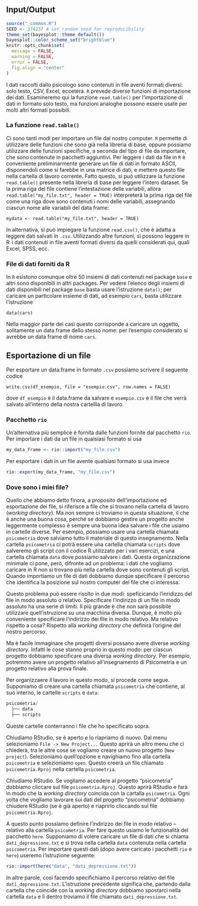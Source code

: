 ## Input/Output {#chapter-input-output}

```r
source("_common.R")
SEED <- 374237 # set random seed for reproducibility
theme_set(bayesplot::theme_default())
bayesplot::color_scheme_set("brightblue") 
knitr::opts_chunk$set(
  message = FALSE, 
  warning = FALSE,
  error = FALSE,
  fig.align = "center"
)
```

I dati raccolti dallo psicologo sono contenuti in file aventi formati
diversi: solo testo, CSV, Excel, eccetera. `R` prevede diverse funzioni
di importazione dei dati. Esamineremo qui la funzione `read.table()` per
l'importazione di dati in formato solo testo, ma funzioni analoghe
possono essere usate per molti altri formati possibili.

### La funzione `read.table()`

Ci sono tanti modi per importare un file dal nostro computer. `R` permette di utilizzare delle funzioni che sono già nella libreria di base, oppure possiamo utilizzare delle funzioni specifiche, a seconda del tipo di file da importare, che sono contenute in pacchetti aggiuntivi. Per leggere i dati da file in `R` è conveniente
preliminarmente generare un file di dati in formato ASCII, disponendoli
come si farebbe in una matrice di dati, e mettere questo file nella
cartella di lavoro corrente. Fatto questo, si può utilizzare la funzione
`read.table()` presente nella libreria di base per leggere l'intero
dataset. Se la prima riga del file contiene l'intestazione delle
variabili, allora `read.table("my_file.txt", header = TRUE)`
interpreterà la prima riga del file come una riga dove sono contenuti i
nomi delle variabili, assegnando ciascun nome alle variabili del data
frame:

    mydata <- read.table("my_file.txt", header = TRUE)

In alternativa, si può impiegare la funzione `read.csv()`, che è adatta
a leggere dati salvati in `.csv`. Utilizzando altre funzioni, si possono
leggere in R  i dati contenuti in file aventi formati diversi da quelli
considerati qui, quali Excel, SPSS, ecc.

### File di dati forniti da R

In `R` esistono comunque oltre 50 insiemi di dati contenuti nel package
`base` e altri sono disponibili in altri packages. Per vedere l'elenco
degli insiemi di dati disponibili nel package `base` basta usare
l'istruzione `data()`; per caricare un particolare insieme di dati, ad
esempio `cars`, basta utilizzare l'istruzione

    data(cars)

Nella maggior parte dei casi questo corrisponde a caricare un oggetto,
solitamente un data.frame dello stesso nome: per l'esempio considerato
si avrebbe un data frame di nome `cars`.

## Esportazione di un file

Per esportare un data.frame in formato `.csv` possiamo scrivere il
seguente codice

````
write.csv(df_esempio, file = "esempio.csv", row.names = FALSE)
````
dove `df_esempio` è il data.frame da salvare e `esempio.csv` è il file
che verrà salvato all'interno della nostra cartellla di lavoro.


### Pacchetto `rio`

Un'alternativa più semplice è fornita dalle funzioni fornite dal pacchetto `rio`.  Per importare i dati da un file in qualsiasi formato si usa

```r
my_data_frame <- rio::import("my_file.csv")
```

Per esportare i dati in un file avente qualsiasi formato si usa invece

```r
rio::export(my_data_frame, "my_file.csv")
```

### Dove sono i miei file?

Quello che abbiamo detto finora, a proposito dell'importazione ed esportazione dei file, si riferisce a file che si trovano nella cartella di lavoro (_working directory_). Ma non sempre ci troviamo in questa situazione, il che è anche una buona cosa, perché se dobbiamo gestire un progetto anche leggermente complesso è sempre una buona idea salvare i file che usiamo in cartelle diverse. Per esempio, possiamo usare una cartella chiamata `psicometria` dove salviamo tutto il materiale di questo insegnamento. Nella cartella `psicometria` ci potrà essere una cartella chiamata `scripts` dove salveremo gli script con il codice R utilizzato per i vari esercizi, e una cartella chiamata `data` dove possiamo salvare i dati. Questa organizzazione minimale ci pone, però, difronte ad un problema: i dati che vogliamo caricare in R non si trovano più nella cartella dove sono contenuti gli script. Quando importiamo un file di dati dobbiamo dunque specificare il percorso che identifica la posizione sul nostro computer del file che ci interessa.

Questo problema può essere risolto in due modi: speficicando l'inridizzo del file in modo assoluto o relativo. Specificare l'indirizzo di un file in modo assoluto ha una serie di limiti. Il più grande è che non sarà possibile utilizzare quell'istruzione su una macchina diversa.  Dunque, è molto più conveniente specificare l'indirizzo dei file in modo relativo.  Ma relativo rispetto a cosa?  Rispetto alla _working directory_ che definirà l'origine del nostro percorso.

Ma è facile immaginare che progetti diversi possano avere diverse  _working directory_. Infatti le cose stanno proprio in questo modo: per ciascun progetto dobbiamo specificare una diversa _working directory_.  Per esempio, potremmo avere un progetto relativo all'insegnamento di Psicometria e un progetto relativo alla prova finale.

Per organizzaere il lavoro in questo modo, si procede come segue. Supponiamo di creare una cartella chiamata `psicometria` che contiene, al suo interno, le cartelle `scripts` e `data`: 

```r
psicometria/
  ├── data
  ├── scripts
```

Queste cartelle conterranno i file che ho specificato sopra.  

Chiudiamo RStudio, se è aperto e lo riapriamo di nuovo.  Dal menu selezioniamo `File -> New Project...` Questo aprirà un altro menu che ci chiederà, tra le altre cose se vogliamo creare un nuovo progetto (`New project`). Selezioniamo quell'opzione e navighiamo fino alla cartella `psicometria` e selezioniamo `open`. Questo creerà un file chiamato `psicometria.Rproj` nella cartella `psicometria`.

Chiudiamo RStudio.  Se vogliamo accedere al progetto "psicometria" dobbiamo cliccare sul file `psicometria.Rproj`. Questo aprirà RStudio e farà in modo che la _working directory_ coincida con la cartalla `psicometria`. Ogni volta che vogliamo lavorare sui dati del progetto "psicometria" dobbiamo chiudere RStudio (se è già aperto) e riaprirlo cliccando sul file `psicometria.Rproj`.

A questo punto possiamo definire l'indirizzo dei file in modo relativo -- relativo alla cartella `psicometria`. Per fare questo usiamo le funzionalità del pacchetto `here`. Supponiamo di volere caricare un file di dati che si chiama `dati_depressione.txt` e si trova nella cartella `data` contenuta nella cartella `psicometria`. Per importare questi dati (dopo avere caricato i pacchetti `rio` e `here`) useremo l'istruzione seguente:

```r
rio::import(here("data", "dati_depressione.txt"))
```

In altre parole, così facendo specifichiamo il percorso relativo del file `dati_depressione.txt`.  L'istruzione precedente significa che, partendo dalla cartella che coincide con la _working directory_ dobbiamo spostarci nella cartella `data` e lì dentro troviamo il file chiamato `dati_depressione.txt`.






